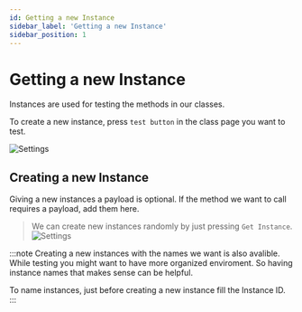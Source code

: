 ```yaml
---
id: Getting a new Instance
sidebar_label: 'Getting a new Instance'
sidebar_position: 1
---
```


# Getting a new Instance

Instances are used for testing the methods in our classes.

To create a new instance, press `test button` in the class page you want to test.

![Settings](/img/TestButton.png)

## Creating a new Instance

Giving a new instances a payload is optional. If the method we want to call requires a payload,
add them here. 

>We can create new instances randomly by just pressing `Get Instance`. 
![Settings](/img/GettingNewInstance.png)

:::note
Creating a new instances with the names we want is also avalible. While testing you might want to
have more organized enviroment. So having instance names that makes sense can be helpful. 

To name instances, just before creating a new instance fill the Instance ID.
:::




